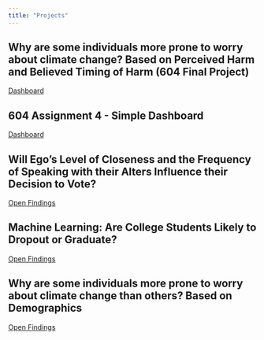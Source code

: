 ```yaml
---
title: "Projects"
---
```


## Why are some individuals more prone to worry about climate change? Based on Perceived Harm and Believed Timing of Harm (604 Final Project)
[Dashboard](files/604FinalDashboard.html)

## 604 Assignment 4 - Simple Dashboard

[Dashboard](files/assignment4.html)

## Will Ego's Level of Closeness and the Frequency of Speaking with their Alters Influence their Decision to Vote?
<a href = "files/DACSS 695N Final.pdf"
target="_blank">Open Findings</a>

## Machine Learning: Are College Students Likely to Dropout or Graduate?
<a href = "files/finalproject.pdf"
target="_blank">Open Findings</a>

## Why are some individuals more prone to worry about climate change than others? Based on Demographics
<a href = "files/603 Final Project Poster.pdf"
target="_blank">Open Findings</a>